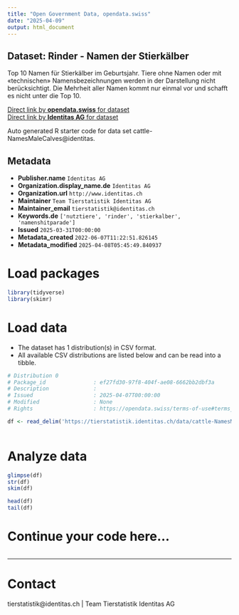 ```yaml
---
title: "Open Government Data, opendata.swiss"
date: "2025-04-09"
output: html_document
---
```


## Dataset: Rinder - Namen der Stierkälber

Top 10 Namen für Stierkälber im Geburtsjahr. Tiere ohne Namen oder mit «technischen» Namensbezeichnungen werden in der Darstellung nicht berücksichtigt. Die Mehrheit aller Namen kommt nur einmal vor und schafft es nicht unter die Top 10.

[Direct link by **opendata.swiss** for dataset](https://opendata.swiss/de/dataset/rinder-namen-der-stierkalber)<br>
[Direct link by **Identitas AG** for dataset](https://tierstatistik.identitas.ch/)

Auto generated R starter code for data set cattle-NamesMaleCalves@identitas.

## Metadata

- **Publisher.name** `Identitas AG`
- **Organization.display_name.de** `Identitas AG`
- **Organization.url** `http://www.identitas.ch`
- **Maintainer** `Team Tierstatistik Identitas AG`
- **Maintainer_email** `tierstatistik@identitas.ch`
- **Keywords.de** `['nutztiere', 'rinder', 'stierkalber', 'namenshitparade']`
- **Issued** `2025-03-31T00:00:00`
- **Metadata_created** `2022-06-07T11:22:51.826145`
- **Metadata_modified** `2025-04-08T05:45:49.840937`


# Load packages

```r

library(tidyverse)
library(skimr)

```

# Load data

-   The dataset has 1 distribution(s) in CSV format.
-   All available CSV distributions are listed below and can be read into a tibble.

```r

# Distribution 0
# Package_id               : ef27fd30-97f8-404f-ae08-6662bb2dbf3a
# Description              : 
# Issued                   : 2025-04-07T00:00:00
# Modified                 : None
# Rights                   : https://opendata.swiss/terms-of-use#terms_by

df <- read_delim('https://tierstatistik.identitas.ch/data/cattle-NamesMaleCalves.csv')



```

# Analyze data

```r

glimpse(df)
str(df)
skim(df)

head(df)
tail(df)

```

# Continue your code here...

```r

```

------------------------------------------------------------------------

# Contact

tierstatistik@identitas.ch | Team Tierstatistik Identitas AG
